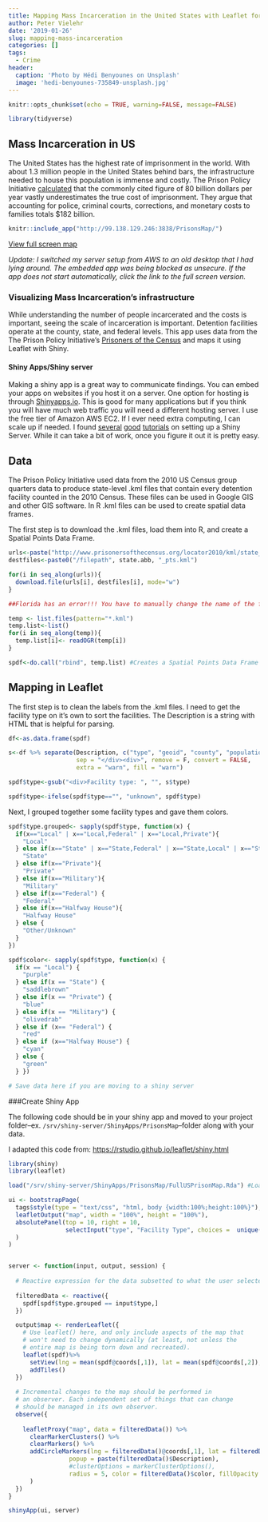 ```yaml
---
title: Mapping Mass Incarceration in the United States with Leaflet for R and Shiny
author: Peter Vielehr
date: '2019-01-26'
slug: mapping-mass-incarceration
categories: []
tags:
  - Crime
header:
  caption: 'Photo by Hédi Benyounes on Unsplash'
  image: 'hedi-benyounes-735849-unsplash.jpg'
---
```



```r
knitr::opts_chunk$set(echo = TRUE, warning=FALSE, message=FALSE)

library(tidyverse)

```


## Mass Incarceration in US

The United States has the highest rate of imprisonment in the world. With about 1.3 million people in the United States behind bars, the infrastructure needed to house this population is immense and costly. The Prison Policy Initiative [calculated](https://www.prisonpolicy.org/reports/money.html) that the commonly cited figure of 80 billion dollars per year vastly underestimates the true cost of imprisonment. They argue that accounting for police, criminal courts, corrections, and monetary costs to families totals \$182 billion. 

```r
knitr::include_app("http://99.138.129.246:3838/PrisonsMap/")
```

[View full screen map](http://99.138.129.246:3838/PrisonsMap/)

*Update: I switched my server setup from AWS to an old desktop that I had lying around. The embedded app was being blocked as unsecure. If the app does not start automatically, click the link to the full screen version.*

### Visualizing Mass Incarceration's infrastructure

While understanding the number of people incarcerated and the costs is important, seeing the scale of incarceration is important. Detention facilities operate at the county, state, and federal levels. This app uses data from the The Prison Policy Initiative's [Prisoners of the Census](www.prisonersofthecensus.org) and maps it using Leaflet with Shiny.

#### Shiny Apps/Shiny server

Making a shiny app is a great way to communicate findings. You can embed your apps on websites if you host it on a server. One option for hosting is through [Shinyapps.io](https://www.shinyapps.io/). This is good for many applications but if you think you will have much web traffic you will need a different hosting server. I use the free tier of Amazon AWS EC2. If I ever need extra computing, I can scale up if needed. I found [several](https://tm3.ghost.io/2017/12/31/deploying-an-r-shiny-app-to-aws/) [good](https://towardsdatascience.com/how-to-host-a-r-shiny-app-on-aws-cloud-in-7-simple-steps-5595e7885722) [tutorials](https://aws.amazon.com/blogs/big-data/running-r-on-aws/) on setting up a Shiny Server. While it can take a bit of work, once you figure it out it is pretty easy.

## Data

The Prison Policy Initiative used data from the 2010 US Census group quarters data to produce state-level .kml files that contain every detention facility counted in the 2010 Census. These files can be used in Google GIS and other GIS software. In R .kml files can be used to create spatial data frames.

The first step is to download the .kml files, load them into R, and create a Spatial Points Data Frame.

```r

urls<-paste("http://www.prisonersofthecensus.org/locator2010/kml/state_pts_", state.abb, ".kml", sep = "" )
destfiles<-paste0("/filepath", state.abb, "_pts.kml")

for(i in seq_along(urls)){
  download.file(urls[i], destfiles[i], mode="w")
} 

##Florida has an error!!! You have to manually change the name of the facility on line 45, remove the "&". 

temp <- list.files(pattern="*.kml")
temp.list<-list()
for(i in seq_along(temp)){
  temp.list[i]<- readOGR(temp[i])
}

spdf<-do.call("rbind", temp.list) #Creates a Spatial Points Data Frame

```

## Mapping in Leaflet

The first step is to clean the labels from the .kml files. I need to get the facility type on it's own to sort the facilities. The Description is a string with HTML that is helpful for parsing. 

```r

df<-as.data.frame(spdf)

s<-df %>% separate(Description, c("type", "geoid", "county", "population"), 
                   sep = "</div><div>", remove = F, convert = FALSE, 
                   extra = "warn", fill = "warn")

spdf$type<-gsub("<div>Facility type: ", "", s$type)

spdf$type<-ifelse(spdf$type=="", "unknown", spdf$type)

```

Next, I grouped together some facility types and gave them colors.

``` r

spdf$type.grouped<- sapply(spdf$type, function(x) {
  if(x=="Local" | x=="Local,Federal" | x=="Local,Private"){
    "Local" 
  } else if(x=="State" | x=="State,Federal" | x=="State,Local" | x=="State,Private") {
    "State"
  } else if(x=="Private"){
    "Private"
  } else if(x=="Military"){
    "Military"
  } else if(x=="Federal") {
    "Federal"
  } else if(x=="Halfway House"){
    "Halfway House"
  } else {
    "Other/Unknown"
  }
})

spdf$color<- sapply(spdf$type, function(x) {
  if(x == "Local") {
    "purple"
  } else if(x == "State") {
    "saddlebrown"
  } else if(x == "Private") {
    "blue"
  } else if(x == "Military") {
    "olivedrab"
  } else if (x== "Federal") {
    "red"
  } else if (x=="Halfway House") {
    "cyan"
  } else {
    "green"
  } })

# Save data here if you are moving to a shiny server
```

###Create Shiny App

The following code should be in your shiny app and moved to your project folder--ex. `/srv/shiny-server/ShinyApps/PrisonsMap`--folder along with your data.

I adapted this code from: [https://rstudio.github.io/leaflet/shiny.html](https://rstudio.github.io/leaflet/shiny.html)

```r
library(shiny)
library(leaflet)

load("/srv/shiny-server/ShinyApps/PrisonsMap/FullUSPrisonMap.Rda") #Load Data

ui <- bootstrapPage(
  tags$style(type = "text/css", "html, body {width:100%;height:100%}"),
  leafletOutput("map", width = "100%", height = "100%"),
  absolutePanel(top = 10, right = 10,
                selectInput("type", "Facility Type", choices =  unique(spdf$type.grouped))
  )
)


server <- function(input, output, session) {
  
  # Reactive expression for the data subsetted to what the user selected
  
  filteredData <- reactive({
    spdf[spdf$type.grouped == input$type,]
  })

  output$map <- renderLeaflet({
    # Use leaflet() here, and only include aspects of the map that
    # won't need to change dynamically (at least, not unless the
    # entire map is being torn down and recreated).
    leaflet(spdf)%>% 
      setView(lng = mean(spdf@coords[,1]), lat = mean(spdf@coords[,2]), zoom = 3)%>% 
      addTiles()
  })
  
  # Incremental changes to the map should be performed in
  # an observer. Each independent set of things that can change
  # should be managed in its own observer.
  observe({
    
    leafletProxy("map", data = filteredData()) %>%
      clearMarkerClusters() %>%
      clearMarkers() %>%
      addCircleMarkers(lng = filteredData()@coords[,1], lat = filteredData()@coords[,2], 
                 popup = paste(filteredData()$Description),
                 #clusterOptions = markerClusterOptions(),
                 radius = 5, color = filteredData()$color, fillOpacity = .9
      )
  })
}

shinyApp(ui, server)

```


